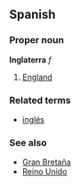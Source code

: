 ==Spanish==
===Proper noun===
'''Inglaterra''' ''f''

# [[England]]

===Related terms===
*[[inglés]]

===See also===
*[[Gran Bretaña]]
*[[Reino Unido]]
